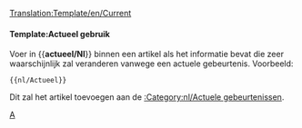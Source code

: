 <noinclude>[[Translation:Template/en/Current]]</noinclude>{{en/Ambox| type  = notice
| image = en/Current event.png | alt = Actuele gebeurtenis
| text  = Dit artikel gaat over een actuele gebeurtenis. Een deel van de inhoud kan daarom verlopen zijn. Het artikel moet daarom met meer attentie worden gelezen omdat de gebeurtenis wellicht niet meer actueel is.
}}<includeonly>{{{1|}}}</includeonly><noinclude>

====Template:Actueel gebruik====
Voer in <nowiki>{{</nowiki>'''actueel/Nl'''<nowiki>}}</nowiki> binnen een artikel als het informatie bevat die zeer waarschijnlijk zal veranderen vanwege een actuele gebeurtenis. Voorbeeld:
<pre>{{nl/Actueel}}</pre>
Dit zal het artikel toevoegen aan de [[:Category:nl/Actuele gebeurtenissen]].

[[Category:nl/Berichtenbox|A]]
</noinclude>